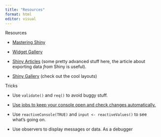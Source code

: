 ```yaml
---
title: "Resources"
format: html
editor: visual
---
```


Resources

-   [Mastering Shiny](https://mastering-shiny.org/)

-   [Widget Gallery](https://shiny.rstudio.com/gallery/widget-gallery.html)

-   [Shiny Articles](https://shiny.rstudio.com/articles/) (some pretty advanced stuff here, the article about exporting data *from* Shiny is useful).

-   [Shiny Gallery](https://shiny.rstudio.com/gallery/) (check out the cool layouts)

Tricks

-   Use `validate()` and `req()` to avoid buggy stuff.

-   [Use jobs to keep your console open and check changes automatically.](https://github.com/sol-eng/background-jobs/tree/main/shiny-job)

-   Use `reactiveConsole(TRUE)` and `input <- reactiveValues()` to see what's going on.

-   Use observers to display messages or data. As a debugger
